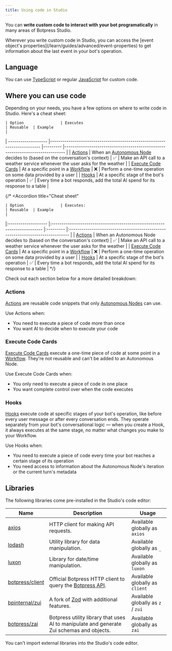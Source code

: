 ```yaml
---
title: Using code in Studio
---
```


You can **write custom code to interact with your bot programatically** in many areas of Botpress Studio.

<Tip>
    Wherever you write custom code in Studio, you can access the [event object's properties](/learn/guides/advanced/event-properties) to get information about the last event in your bot's operation.
</Tip> 

## Language

You can use [TypeScript](https://www.typescriptlang.org) or regular [JavaScript](https://developer.mozilla.org/en-US/docs/Web/JavaScript) for custom code.

## Where you can use code

Depending on your needs, you have a few options on where to write code in Studio. Here's a cheat sheet:

    | Option             	| Executes                                                                	| Reusable 	| Example                                                                       	|
| -------------------	|-------------------------------------------------------------------------	|---------	|------------------------------------------------------------------------------	|
| [Actions](/learn/reference/actions)            	| When an [Autonomous Node](/learn/reference/nodes/autonomous-node) decides to (based on the conversation's context) 	| ✅        	| Make an API call to a weather service whenever the user asks for the weather  	|
| [Execute Code Cards](/learn/reference/cards/execute-code) 	| At a specific point in a [Workflow](/learn/reference/workflows)                                        	| ❌        	| Perform a one-time operation on some data provided by a user                  	|
| [Hooks](/learn/reference/hooks)              	| At a specific stage of the bot's operation                               	| ✅        	| Every time a bot responds, add the total AI spend for its response to a table 	|

{/* <Accordion
    title="Cheat sheet"
>
    | Option             	| Executes:                                                                	| Reusable 	| Example                                                                       	|
|:-------------------	|:-------------------------------------------------------------------------	|:---------	|:------------------------------------------------------------------------------	|
| [Actions](/learn/reference/actions)            	| When an Autonomous Node decides to (based on the conversation's context) 	| ✅        	| Make an API call to a weather service whenever the user asks for the weather  	|
| [Execute Code Cards](/learn/reference/cards/execute-code) 	| At a specific point in a [Workflow](/learn/reference/workflows)                                        	| ❌        	| Perform a one-time operation on some data provided by a user                  	|
| [Hooks](/learn/reference/hooks)              	| At a specific stage of the bot's operation                               	| ✅        	| Every time a bot responds, add the total AI spend for its response to a table 	|
</Accordion> */}

Check out each section below for a more detailed breakdown:

### Actions

[Actions](/learn/reference/actions) are reusable code snippets that only [Autonomous Nodes](/learn/reference/nodes/autonomous-node) can use.

Use Actions when:

- You need to execute a piece of code more than once
- You want AI to decide when to execute your code

### Execute Code Cards

[Execute Code Cards](/learn/reference/cards/execute-code) execute a one-time piece of code at some point in a [Workflow](/learn/reference/workflows). They're not reusable and can't be added to an Autonomous Node.

Use Execute Code Cards when:

- You only need to execute a piece of code in one place
- You want complete control over when the code executes

### Hooks

[Hooks](/learn/reference/hooks) execute code at specific stages of your bot's operation, like before every user message or after every conversation ends. They operate separately from your bot's conversational logic — when you create a Hook, it always executes at the same stage, no matter what changes you make to your Workflow.

Use Hooks when:

- You need to execute a piece of code every time your bot reaches a certain stage of its operation
- You need access to information about the Autonomous Node's iteration or the current turn's metadata

## Libraries

The following libraries come pre-installed in the Studio's code editor:

| Name | Description | Usage |
| ---- | ----------- | ----- |
| [axios](https://axios-http.com/docs/intro) | HTTP client for making API requests. | Available globally as `axios` |
| [lodash](https://lodash.com) | Utility library for data manipulation. | Available globally as `_` |
| [luxon](https://moment.github.io/luxon/#/) | Library for date/time manipulation. | Available globally as `luxon` |
| [botpress/client](https://www.npmjs.com/package/@botpress/client) | Official Botpress HTTP client to query the [Botpress API](/api-reference/introduction). | Available globally as `client` |
| [bpinternal/zui](https://www.npmjs.com/package/@bpinternal/zui) | A fork of [Zod](https://zod.dev) with additional features. | Available globally as `z` / `zui` |
| [botpress/zai](https://www.npmjs.com/package/@botpress/zai) | Botpress utility library that uses AI to manipulate and generate Zui schemas and objects. | Available globally as `zai` |

<Warning>
    You can't import external libraries into the Studio's code editor.
</Warning>